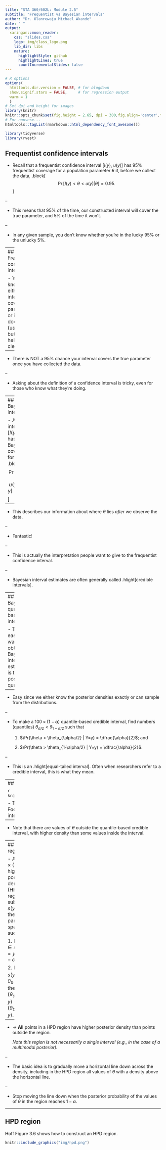 ```yaml
---
title: "STA 360/602L: Module 2.5"
subtitle: "Frequentist vs Bayesian intervals"
author: "Dr. Olanrewaju Michael Akande"
date: " "
output:
  xaringan::moon_reader:
    css: "slides.css"
    logo: img/class_logo.png
    lib_dir: libs
    nature:
      highlightStyle: github
      highlightLines: true
      countIncrementalSlides: false
---
```


```r
# R options
options(
  htmltools.dir.version = FALSE, # for blogdown
  show.signif.stars = FALSE,     # for regression output
  warm = 1
  )
# Set dpi and height for images
library(knitr)
knitr::opts_chunk$set(fig.height = 2.65, dpi = 300,fig.align='center',fig.show='hold',size='footnotesize', small.mar=TRUE) 
# For nonsese...
htmltools::tagList(rmarkdown::html_dependency_font_awesome())
```

```r
library(tidyverse)
library(rvest)
```


## Frequentist confidence intervals

- Recall that a frequentist confidence interval  $[l(y), \ u(y)]$ has 95% frequentist coverage for a population parameter $\theta$ if, before we collect the data,
.block[
$$\Pr[l(y) < \theta < u(y) | \theta] = 0.95.$$
]

--

- This means that 95% of the time, our constructed interval will cover the true parameter, and 5% of the time it won't.

--

- In any given sample, you don't know whether you're in the lucky 95% or the unlucky 5%.


---
## Frequentist confidence intervals

- You just know that either the interval covers the parameter, or it doesn't (useful, but not too helpful clearly). 

--

- There is NOT a 95% chance your interval covers the true parameter once you have collected the data.

--

- Asking about the definition of a confidence interval is tricky, even for those who know what they're doing.



---
## Bayesian intervals

- An interval $[l(y), \ u(y)]$ has 95% Bayesian coverage for $\theta$ if
.block[
$$\Pr[l(y) < \theta < u(y) | Y=y] = 0.95.$$
]

--

- This describes our information about where $\theta$ lies _after_ we observe the data.

--

- Fantastic!

--

- This is actually the interpretation people want to give to the frequentist confidence interval.

--

- Bayesian interval estimates are often generally called .hlight[credible intervals].



---
## Bayesian quantile-based interval

- The easiest way to obtain a Bayesian interval estimate is to use posterior quantiles.

--

- Easy since we either know the posterior densities exactly or can sample from the distributions.

--

- To make a $100 \times (1-\alpha)%$ quantile-based credible interval, find numbers (quantiles) $\theta_{\alpha/2} < \theta_{1-\alpha/2}$ such that

  1. $\Pr(\theta < \theta_{\alpha/2} | Y=y) = \dfrac{\alpha}{2}$; and
  
  2. $\Pr(\theta > \theta_{1-\alpha/2} | Y=y) = \dfrac{\alpha}{2}$.
  
--

- This is an .hlight[equal-tailed interval]. Often when researchers refer to a credible interval, this is what they mean.



---
## Equal-tailed quantile-based interval

```r
knitr::include_graphics("img/hpd.png")
```

- This is Figure 3.6 from the Hoff book. Focus on the quantile-based credible interval for now.

--

- Note that there are values of $\theta$ outside the quantile-based credible interval, with higher density than some values inside the interval. 



---
## HPD region

- A $100 \times (1-\alpha)%$ highest posterior density (HPD) region is a subset $s(y)$ of the parameter space $\Theta$ such that

  1. $\Pr(\theta \in s(y) | Y=y) = 1-\alpha$; and
  
  2. If $\theta_a \in s(y)$ and $\theta_b \notin s(y)$, then $\Pr(\theta_a | Y=y) > \Pr(\theta_b | Y=y)$.

--

- $\Rightarrow$ **All** points in a HPD region have higher posterior density than points outside the region. 

  *Note this region is not necessarily a single interval (e.g., in the case of a multimodal posterior).*
  
--

- The basic idea is to gradually move a horizontal line down across the density, including in the HPD region all values of $\theta$ with a density above the horizontal line.

--

- Stop moving the line down when the posterior probability of the values of $\theta$ in the region reaches $1-\alpha$.



---
## HPD region

Hoff Figure 3.6 shows how to construct an HPD region.

```r
knitr::include_graphics("img/hpd.png")
```




